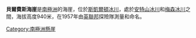 {{Coord|78|50|S|161|40|E|source:GNIS|display=title}}

'''貝爾費斯海崖'''是[[南極洲|南極洲]]的海崖，位於[[斯凱爾頓冰川|斯凱爾頓冰川]]，處於[[安特山冰川|安特山冰川]]和[[梅森冰川|梅森冰川]]之間，海拔高度940米，在1957年由[[英聯邦|英聯邦]]探險隊測量和命名。

[[Category:南極洲懸崖|Category:南極洲懸崖]]


{{Antarctica-geo-stub}}